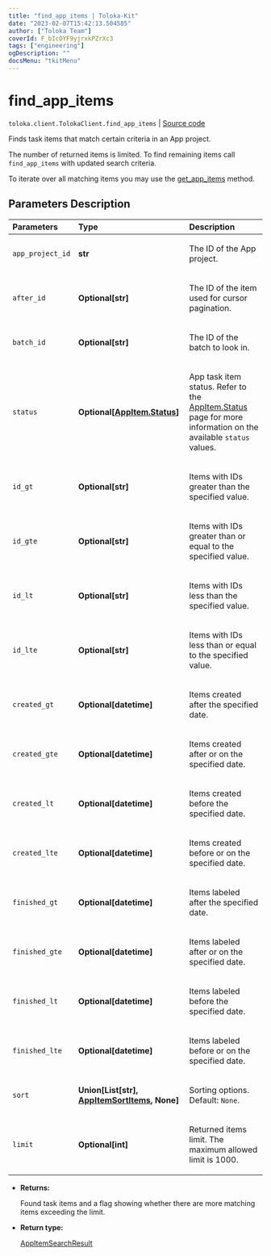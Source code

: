 ```yaml
---
title: "find_app_items | Toloka-Kit"
date: "2023-02-07T15:42:13.504585"
author: ["Toloka Team"]
coverId: F_bIcOYF9yjrxkPZrXc3
tags: ["engineering"]
ogDescription: ""
docsMenu: "tkitMenu"
---
```


# find_app_items
`toloka.client.TolokaClient.find_app_items` | [Source code](https://github.com/Toloka/toloka-kit/blob/v1.1.3/src/client/__init__.py#L3735)

Finds task items that match certain criteria in an App project.

The number of returned items is limited. To find remaining items call `find_app_items` with updated search criteria.

To iterate over all matching items you may use the [get_app_items](/docs-new/toloka-kit/reference/toloka.client.TolokaClient.get_app_items) method.

## Parameters Description

| Parameters | Type | Description |
| :----------| :----| :-----------|
`app_project_id`|**str**|<p>The ID of the App project.</p>
`after_id`|**Optional\[str\]**|<p>The ID of the item used for cursor pagination.</p>
`batch_id`|**Optional\[str\]**|<p>The ID of the batch to look in.</p>
`status`|**Optional\[[AppItem.Status](/docs-new/toloka-kit/reference/toloka.client.app.AppItem.Status)\]**|<p>App task item status. Refer to the [AppItem.Status](/docs-new/toloka-kit/reference/toloka.client.app.AppItem.Status) page for more information on the available `status` values.</p>
`id_gt`|**Optional\[str\]**|<p>Items with IDs greater than the specified value.</p>
`id_gte`|**Optional\[str\]**|<p>Items with IDs greater than or equal to the specified value.</p>
`id_lt`|**Optional\[str\]**|<p>Items with IDs less than the specified value.</p>
`id_lte`|**Optional\[str\]**|<p>Items with IDs less than or equal to the specified value.</p>
`created_gt`|**Optional\[datetime\]**|<p>Items created after the specified date.</p>
`created_gte`|**Optional\[datetime\]**|<p>Items created after or on the specified date.</p>
`created_lt`|**Optional\[datetime\]**|<p>Items created before the specified date.</p>
`created_lte`|**Optional\[datetime\]**|<p>Items created before or on the specified date.</p>
`finished_gt`|**Optional\[datetime\]**|<p>Items labeled after the specified date.</p>
`finished_gte`|**Optional\[datetime\]**|<p>Items labeled after or on the specified date.</p>
`finished_lt`|**Optional\[datetime\]**|<p>Items labeled before the specified date.</p>
`finished_lte`|**Optional\[datetime\]**|<p>Items labeled before or on the specified date.</p>
`sort`|**Union\[List\[str\], [AppItemSortItems](/docs-new/toloka-kit/reference/toloka.client.search_requests.AppItemSortItems), None\]**|<p>Sorting options. Default: `None`.</p>
`limit`|**Optional\[int\]**|<p>Returned items limit. The maximum allowed limit is 1000.</p>

* **Returns:**

  Found task items and a flag showing whether there are more matching items exceeding the limit.

* **Return type:**

  [AppItemSearchResult](/docs-new/toloka-kit/reference/toloka.client.search_results.AppItemSearchResult)
